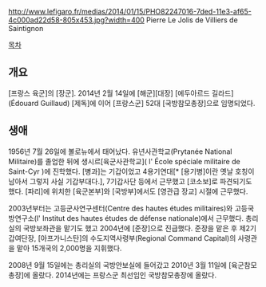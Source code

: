 http://www.lefigaro.fr/medias/2014/01/15/PHO82247016-7ded-11e3-af65-4c000ad22d58-805x453.jpg?width=400
Pierre Le Jolis de Villiers de Saintignon

[[목차]]
== 개요 ==
[프랑스 육군]의 [장군]. 2014년 2월 14일에 [해군][대장] [에두아르드 길라드](Édouard Guillaud) [제독]에 이어 [프랑스군] 52대 [국방참모총장]으로 임명되었다.

== 생애 ==
1956년 7월 26일에 볼로뉴에서 태어났다. 유년사관학교(Prytanée National Militaire)를 졸업한 뒤에 생시르[육군사관학교]( l' École spéciale militaire de Saint-Cyr )에 진학했다. [병과]는 기갑이었고 4용기연대[* [용기병]이란 옛날 호칭이 남아서 그렇지 사실 기갑부대다.], 7기갑사단 등에서 근무했고 [코소보]로 파견되기도 했다. [파리]에 위치한 [육군본부]와 [국방부]에서도 [영관급 장교] 시절에 근무했다.

2003년부터는 고등군사연구센터(Centre des hautes études militaires)와 고등국방연구소(l' Institut des hautes études de défense nationale)에서 근무했다. 총리실의 국방보좌관을 맡기도 했고 2004년에 [준장]으로 진급했다. 준장을 맡은 후 제2기갑여단장, [아프가니스탄]의 수도지역사령부(Regional Command Capital)의 사령관을 맡아 15개국의 2,000명을 지휘했다.

2008년 9월 15일에는 총리실의 국방안보실에 들어갔고 2010년 3월 11일에 [육군참모총장]에 올랐다. 2014년에는 프랑스군 최선임인 국방참모총장에 올랐다.


